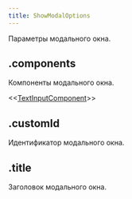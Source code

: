 ```yaml
---
title: ShowModalOptions
---
```



Параметры модального окна.

## .components

Компоненты модального окна.

<MdnRef dataType="Array" />\<<MdnRef dataType="Array" />\<[TextInputComponent](textinputcomponent.mdx)>>

## .customId

Идентификатор модального окна.

<MdnRef dataType="String" />

## .title

Заголовок модального окна.

<MdnRef dataType="String" />

